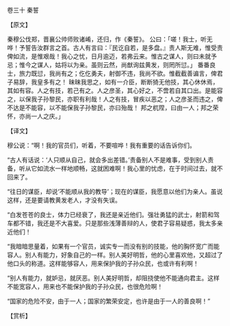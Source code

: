 

卷三十 秦誓

【原文】

秦穆公伐郑，晋襄公帅师败诸崤，还归，作《秦誓》。 公曰：「嗟！我士，听无哗！予誓告汝群言之首。古人有言曰：『民讫自若，是多盘。』责人斯无难，惟受责俾如流，是惟艰哉！我心之忧，日月逾迈，若弗云来。惟古之谋人，则曰未就予忌；惟今之谋人，姑将以为亲。虽则云然，尚猷询兹黄发，则罔所愆。」 番番良士，旅力既愆，我尚有之；仡仡勇夫，射御不违，我尚不欲。惟截截善谝言，俾君子易辞，我皇多有之！ 昧昧我思之，如有一介臣，断断猗无他技，其心休休焉，其如有容。人之有技，若己有之。人之彦圣，其心好之，不啻若自其口出。是能容之，以保我子孙黎民，亦职有利哉！人之有技，冒疾以恶之；人之彦圣而违之，俾不达是不能容，以不能保我子孙黎民，亦曰殆哉！ 邦之杌陧，曰由一人；邦之荣怀，亦尚一人之庆。」

【译文】

穆公说：“啊！我的官员们，听着，不要喧哗！我有重要的话告诉你们。

“古人有话说：‘人只顺从自己，就会多出差错。’责备别人不是难事，受到别人责备，听从它如流水一样地顺畅，这就困难啊！我心里的忧虑，在于时间过去，就不回来了。

“往日的谋臣，却说‘不能顺从我的教导’；现在的谋臣，我愿意以他们为亲人。虽说这样，还是要请教黄发老人，才没有失误。

“白发苍苍的良士，体力已经衰了，我还是亲近他们。强壮勇猛的武士，射箭和驾车都不错，我还是不大喜爱。只是那些浅薄善辩的人，使君子容易疑惑，我太多亲近他们！

“我暗暗思量着，如果有一个官员，诚实专一而没有别的技能，他的胸怀宽广而能容人。别人有能力，好象自己的一样。别人美好明哲，他的心里喜欢他，又超过了他口头的称道。这样能够容人，用来保护我的子孙众民，也或许有利啊！

“别人有能力，就妒忌，就厌恶。别人美好明哲，却阻挠使他不能通向君主。这样不能宽容人，用来也不能保护我的子孙众民，也很危险啊！

“国家的危险不安，由于一人；国家的繁荣安定，也许是由于一人的善良啊！”

【赏析】

